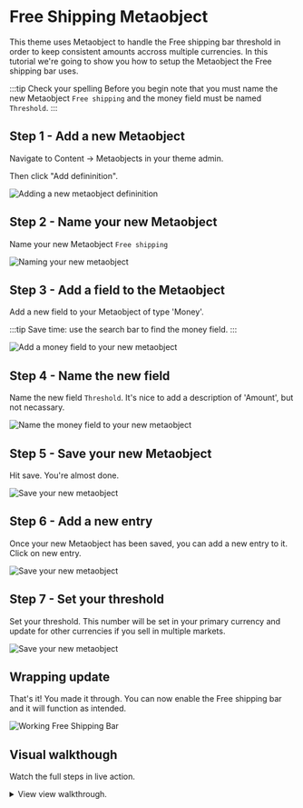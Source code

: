 # Free Shipping Metaobject

This theme uses Metaobject to handle the Free shipping bar threshold in order to keep consistent amounts accross multiple currencies. In this tutorial we're going to show you how to setup the Metaobject the Free shipping bar uses.

:::tip Check your spelling
Before you begin note that you must name the new Metaobject `Free shipping` and the money field must be named `Threshold`.
:::

## Step 1 - Add a new Metaobject

Navigate to Content -> Metaobjects in your theme admin.

Then click "Add defininition".

![Adding a new metaobject defininition](./img/free-shipping-bar-1.png)

## Step 2 - Name your new Metaobject

Name your new Metaobject `Free shipping`

![Naming your new metaobject](./img/free-shipping-bar-2.png)

## Step 3 - Add a field to the Metaobject

Add a new field to your Metaobject of type 'Money'.

:::tip
Save time: use the search bar to find the money field.
:::

![Add a money field to your new metaobject](./img/free-shipping-bar-3.png)

## Step 4 - Name the new field

Name the new field `Threshold`. It's nice to add a description of 'Amount', but not necassary.

![Name the money field to your new metaobject](./img/free-shipping-bar-4.png)


## Step 5 - Save your new Metaobject

Hit save. You're almost done.

![Save your new metaobject](./img/free-shipping-bar-5.png)

## Step 6 - Add a new entry

Once your new Metaobject has been saved, you can add a new entry to it. Click on new entry.

![Save your new metaobject](./img/free-shipping-bar-6.png)

## Step 7 - Set your threshold

Set your threshold. This number will be set in your primary currency and update for other currencies if you sell in multiple markets.

![Save your new metaobject](./img/free-shipping-bar-7.png)

## Wrapping update

That's it! You made it through. You can now enable the Free shipping bar and it will function as intended.

![Working Free Shipping Bar](./img/free-shipping-working.gif)

## Visual walkthough

Watch the full steps in live action.

<details>
  <summary>View view walkthrough.</summary>

  ![Free shipping Metaobject walkthrough](./img/free-shipping-walkthrough.gif)
</details>
